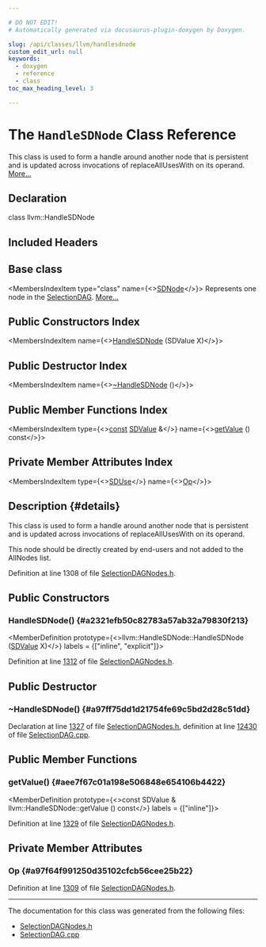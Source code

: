 ```yaml
---

# DO NOT EDIT!
# Automatically generated via docusaurus-plugin-doxygen by Doxygen.

slug: /api/classes/llvm/handlesdnode
custom_edit_url: null
keywords:
  - doxygen
  - reference
  - class
toc_max_heading_level: 3

---
```





# The `HandleSDNode` Class Reference

<DoxygenPage pluginConfig={pluginConfig}>

This class is used to form a handle around another node that is persistent and is updated across invocations of replaceAllUsesWith on its operand. <a href="#details">More...</a>

## Declaration

<CodeBlock>class llvm::HandleSDNode</CodeBlock>

## Included Headers

<IncludesList>
<IncludesListItem
  filePath="llvm/CodeGen/SelectionDAGNodes.h"
  permalink="/docs/api/files/include/include/llvm/include/llvm/codegen/selectiondagnodes-h"
  isLocal="true" />
</IncludesList>

## Base class

<MembersIndex>

<MembersIndexItem
  type="class"
  name={<><a href="/docs/api/classes/llvm/sdnode">SDNode</a></>}>
Represents one node in the <a href="/docs/api/classes/llvm/selectiondag">SelectionDAG</a>. <a href="/docs/api/classes/llvm/sdnode/#details">More...</a>
</MembersIndexItem>

</MembersIndex>

## Public Constructors Index

<MembersIndex>

<MembersIndexItem
  name={<><a href="#a2321efb50c82783a57ab32a79830f213">HandleSDNode</a> (SDValue X)</>}>
</MembersIndexItem>

</MembersIndex>

## Public Destructor Index

<MembersIndex>

<MembersIndexItem
  name={<><a href="#a97ff75dd1d21754fe69c5bd2d28c51dd">~HandleSDNode</a> ()</>}>
</MembersIndexItem>

</MembersIndex>

## Public Member Functions Index

<MembersIndex>

<MembersIndexItem
  type={<><a href="/docs/api/files/lib/lib/target/lib/target/aarch64/aarch64promoteconstant-cpp/#a90f8350fecae261c25be85d38b451bff">const</a> <a href="/docs/api/classes/llvm/sdvalue">SDValue</a> &amp;</>}
  name={<><a href="#aee7f67c01a198e506848e654106b4422">getValue</a> () const</>}>
</MembersIndexItem>

</MembersIndex>

## Private Member Attributes Index

<MembersIndex>

<MembersIndexItem
  type={<><a href="/docs/api/classes/llvm/sduse">SDUse</a></>}
  name={<><a href="#a97f64f991250d35102cfcb56cee25b22">Op</a></>}>
</MembersIndexItem>

</MembersIndex>

## Description {#details}

This class is used to form a handle around another node that is persistent and is updated across invocations of replaceAllUsesWith on its operand.

This node should be directly created by end-users and not added to the AllNodes list.

Definition at line 1308 of file <a href="/docs/api/files/include/include/llvm/include/llvm/codegen/selectiondagnodes-h">SelectionDAGNodes.h</a>.

<SectionDefinition>

## Public Constructors

### HandleSDNode() {#a2321efb50c82783a57ab32a79830f213}

<MemberDefinition
  prototype={<>llvm::HandleSDNode::HandleSDNode (<a href="/docs/api/classes/llvm/sdvalue">SDValue</a> X)</>}
  labels = {["inline", "explicit"]}>

Definition at line <a href="/docs/api/files/include/include/llvm/include/llvm/codegen/selectiondagnodes-h/#l01312">1312</a> of file <a href="/docs/api/files/include/include/llvm/include/llvm/codegen/selectiondagnodes-h">SelectionDAGNodes.h</a>.
</MemberDefinition>

</SectionDefinition>

<SectionDefinition>

## Public Destructor

### ~HandleSDNode() {#a97ff75dd1d21754fe69c5bd2d28c51dd}

<MemberDefinition
  prototype="HandleSDNode::~HandleSDNode ()">

Declaration at line <a href="/docs/api/files/include/include/llvm/include/llvm/codegen/selectiondagnodes-h/#l01327">1327</a> of file <a href="/docs/api/files/include/include/llvm/include/llvm/codegen/selectiondagnodes-h">SelectionDAGNodes.h</a>, definition at line <a href="/docs/api/files/lib/lib/codegen/lib/codegen/selectiondag/selectiondag-cpp/#l12430">12430</a> of file <a href="/docs/api/files/lib/lib/codegen/lib/codegen/selectiondag/selectiondag-cpp">SelectionDAG.cpp</a>.
</MemberDefinition>

</SectionDefinition>

<SectionDefinition>

## Public Member Functions

### getValue() {#aee7f67c01a198e506848e654106b4422}

<MemberDefinition
  prototype={<>const SDValue &amp; llvm::HandleSDNode::getValue () const</>}
  labels = {["inline"]}>

Definition at line <a href="/docs/api/files/include/include/llvm/include/llvm/codegen/selectiondagnodes-h/#l01329">1329</a> of file <a href="/docs/api/files/include/include/llvm/include/llvm/codegen/selectiondagnodes-h">SelectionDAGNodes.h</a>.
</MemberDefinition>

</SectionDefinition>

<SectionDefinition>

## Private Member Attributes

### Op {#a97f64f991250d35102cfcb56cee25b22}

<MemberDefinition
  prototype="SDUse llvm::HandleSDNode::Op">

Definition at line <a href="/docs/api/files/include/include/llvm/include/llvm/codegen/selectiondagnodes-h/#l01309">1309</a> of file <a href="/docs/api/files/include/include/llvm/include/llvm/codegen/selectiondagnodes-h">SelectionDAGNodes.h</a>.
</MemberDefinition>

</SectionDefinition>

<hr/>

The documentation for this class was generated from the following files:

<ul>
<li><a href="/docs/api/files/include/include/llvm/include/llvm/codegen/selectiondagnodes-h">SelectionDAGNodes.h</a></li>
<li><a href="/docs/api/files/lib/lib/codegen/lib/codegen/selectiondag/selectiondag-cpp">SelectionDAG.cpp</a></li>
</ul>

</DoxygenPage>
